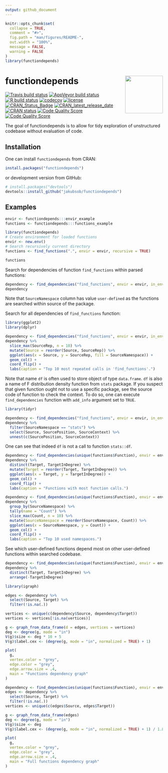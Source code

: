 ```yaml
---
output: github_document
---
```


<!-- README.md is generated from README.Rmd. Please edit that file -->

```r
knitr::opts_chunk$set(
  collapse = TRUE,
  comment = "#>",
  fig.path = "man/figures/README-",
  out.width = "100%",
  message = FALSE,
  warning = FALSE
)
library(functiondepends)
```

# functiondepends <img src="man/figures/logo.png" align="right" width="120" />

<!-- badges: start -->
[![Travis build status](https://img.shields.io/travis/com/jakubsob/functiondepends.svg?logo=travis)](https://travis-ci.com/jakubsob/functiondepends)
[![AppVeyor build status](https://ci.appveyor.com/api/projects/status/github/jakubsob/functiondepends?branch=master&svg=true)](https://ci.appveyor.com/project/jakubsob/functiondepends)
[![R build status](https://github.com/jakubsob/functiondepends/workflows/R-CMD-check/badge.svg)](https://github.com/jakubsob/functiondepends/actions)
[![codecov](https://codecov.io/gh/jakubsob/functiondepends/branch/master/graph/badge.svg)](https://codecov.io/gh/jakubsob/functiondepends)
[![license](https://img.shields.io/badge/license-mit-lightgrey.svg)](https://choosealicense.com/)
[![CRAN_Status_Badge](https://www.r-pkg.org/badges/version/functiondepends)](https://cran.r-project.org/package=functiondepends)
[![CRAN_latest_release_date](https://www.r-pkg.org/badges/last-release/functiondepends)](https://cran.r-project.org/package=functiondepends)
[![CRAN status](https://cranlogs.r-pkg.org/badges/grand-total/functiondepends)](https://CRAN.R-project.org/package=functiondepends)
[![Code Quality Score](https://www.code-inspector.com/project/16425/score/svg)](https://frontend.code-inspector.com/public/project/16425/functiondepends/dashboard)
[![Code Quality Score](https://www.code-inspector.com/project/16425/status/svg)](https://frontend.code-inspector.com/public/project/16425/functiondepends/dashboard)
<!-- badges: end -->

The goal of functiondepends is to allow for tidy exploration of unstructured codebase without evaluation of code. 

## Installation

One can install `functiondepends` from CRAN:

```r
install.packages("functiondepends")
```

or development version from GitHub:

```r
# install.packages("devtools")
devtools::install_github("jakubsob/functiondepends")
```


## Examples

```r
envir <- functiondepends:::envir_example
functions <- functiondepends:::functions_example
```

```r
library(functiondepends)
# Create environment for loaded functions 
envir <- new.env()
# Search recursively current directory
functions <- find_functions(".", envir = envir, recursive = TRUE)
```

```r
functions
```

Search for dependencies of function `find_functions` within parsed functions:

```r
dependency <- find_dependencies("find_functions", envir = envir, in_envir = TRUE)
dependency
```

Note that `SourceNamespace` column has value `user-defined` as the functions are searched within source of the package.

Search for all dependencies of `find_functions` function:

```r
library(ggplot2)
library(dplyr)

dependency <- find_dependencies("find_functions", envir = envir, in_envir = FALSE)
dependency %>% 
  slice_max(SourceRep, n = 10) %>% 
  mutate(Source = reorder(Source, SourceRep)) %>% 
  ggplot(aes(x = Source, y = SourceRep, fill = SourceNamespace)) +
  geom_col() +
  coord_flip() +
  labs(caption = "Top 10 most repeated calls in 'find_functions'.")
```

Note that name `df` is often used to store object of type `data.frame`. `df` is also a name of F distribution density function from `stats` package. If you suspect that given function ought not to use a specific package, see the source code of function to check the context. To do so, one can execute `find_dependencies` function with `add_info` argument set to `TRUE`.

```r
library(tidyr)

dependency <- find_dependencies("find_functions", envir = envir, in_envir = FALSE, add_info = TRUE)
dependency %>% 
  filter(SourceNamespace == "stats") %>% 
  select(Source, SourcePosition, SourceContext) %>% 
  unnest(c(SourcePosition, SourceContext)) 
```

One can see that indeed `df` is not a call to function `stats::df`.

```r
dependency <- find_dependencies(unique(functions$Function), envir = envir, in_envir = FALSE)
dependency %>% 
  distinct(Target, TargetInDegree) %>%
  mutate(Target = reorder(Target, TargetInDegree)) %>%
  ggplot(aes(x = Target, y = TargetInDegree)) +
  geom_col() +
  coord_flip() + 
  labs(caption = "Functions with most function calls.")
```

```r
dependency <- find_dependencies(unique(functions$Function), envir = envir, in_envir = FALSE)
dependency %>% 
  group_by(SourceNamespace) %>% 
  tally(name = "Count") %>% 
  slice_max(Count, n = 10) %>% 
  mutate(SourceNamespace = reorder(SourceNamespace, Count)) %>% 
  ggplot(aes(x = SourceNamespace, y = Count)) +
  geom_col() +
  coord_flip() +
  labs(caption = "Top 10 used namespaces.")
```

See which user-defined functions depend most on other user-defined functions within searched codebase.

```r
dependency <- find_dependencies(unique(functions$Function), envir = envir, in_envir = TRUE)
dependency %>% 
  distinct(Target, TargetInDegree) %>% 
  arrange(-TargetInDegree)
```

```r
library(igraph)

edges <- dependency %>% 
  select(Source, Target) %>% 
  filter(!is.na(.))

vertices <- unique(c(dependency$Source, dependency$Target))
vertices <- vertices[!is.na(vertices)]

g <- graph_from_data_frame(d = edges, vertices = vertices)
deg <- degree(g, mode = "in")
V(g)$size <- deg * 10 + 5
V(g)$label.cex <- (degree(g, mode = "in", normalized = TRUE) + 1)

plot(
  g,
  vertex.color = "grey",
  edge.color = "grey",
  edge.arrow.size = .4,
  main = "Functions dependency graph"
)
```


```r
dependency <- find_dependencies(unique(functions$Function), envir = envir, in_envir = FALSE)
edges <- dependency %>% 
  select(Source, Target) %>% 
  filter(!is.na(.))
vertices <- unique(c(edges$Source, edges$Target))

g <- graph_from_data_frame(edges)
deg <- degree(g, mode = "in")
V(g)$size <- deg
V(g)$label.cex <- (degree(g, mode = "in", normalized = TRUE) + 1) / 1.8

plot(
  g,
  vertex.color = "grey",
  edge.color = "grey",
  edge.arrow.size = .4,
  main = "Full functions dependency graph"
)
```

